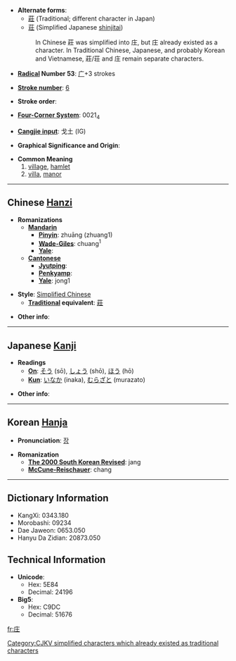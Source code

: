 * '''Alternate forms''':
**[[莊]] (Traditional; different character in Japan)
**[[荘]] (Simplified Japanese [[shinjitai]])
*:In Chinese 莊 was simplified into 庄, but 庄 already existed as a character. In Traditional Chinese, Japanese, and probably Korean and Vietnamese, 莊/荘 and 庄 remain separate characters.

* '''[[Wiktionary:Chinese radical index| Radical]] Number 53''': [[Wiktionary:Chinese radical index 广|广]]+3 strokes

* '''[[Wiktionary:Chinese total strokes index|Stroke number]]''': [[Wiktionary:Chinese total strokes index 6|6]]

* '''Stroke order''': 

* '''[[Wiktionary:Chinese four corner index|Four-Corner System]]''': 0021<sub>4</sub>

* '''[[Wiktionary:Chinese Cangjie index|Cangjie input]]''': 戈土 (IG)

* '''Graphical Significance and Origin''': 

* '''Common Meaning'''
*#[[village]], [[hamlet]]
*# [[villa]], [[manor]]

----

== Chinese [[Hanzi]] ==

* '''Romanizations'''
** '''[[Mandarin]]'''
*** '''[[Pinyin]]''': zhuāng (zhuang1)
*** '''[[Wade-Giles]]''': chuang<sup>1</sup>
*** '''[[Yale]]''': 
** '''[[Cantonese]]'''
*** '''[[Jyutping]]''':
*** '''[[Penkyamp]]''': 
*** '''[[Yale]]''': jong1

* '''Style''': [[Simplified Chinese]] 
** '''[[Traditional Chinese|Traditional]] equivalent''': [[莊]]

* '''Other info''': 

----

== Japanese [[Kanji]] ==

* '''Readings'''
** '''[[On]]''': [[そう]] (sō), [[しょう]] (shō), [[ほう]] (hō)
** '''[[Kun]]''': [[いなか]] (inaka), [[むらざと]] (murazato)

* '''Other info''':  

----

== Korean [[Hanja]] ==

* '''Pronunciation''': [[장]]

* '''Romanization'''
** '''[[The 2000 South Korean Revised Romanization|The 2000 South Korean Revised]]''': jang
** '''[[McCune-Reischauer]]''': chang

----

== Dictionary Information ==

* KangXi: 0343.180
* Morobashi: 09234
* Dae Jaweon: 0653.050
* Hanyu Da Zidian: 20873.050

== Technical Information ==

* '''Unicode''':
** Hex: 5E84
** Decimal: 24196
* '''Big5''':
** Hex: C9DC
** Decimal: 51676

[[Category:CJKV simplified characters which already existed as traditional characters]]

[[fr:庄]]